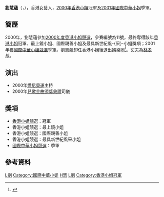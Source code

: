 {{藝人
| 姓名 = 劉慧蘊
| 類型 = 女演員
| 圖片 = 
| 羅馬拼音 = 
| 英文名 = Vivian Lau
| 暱稱 = 
| 國籍 = {{CNHK}}
| 民族 = [[漢族|漢族]]
| 出生日期 = {{birth_date_and_age|1978|10|7}}
| 出生地點 = {{BHKG}}
| 語言 = [[粵語|粵語]]、[[英語|英語]]、[[國語|國語]]
| 教育程度 = [[英屬哥倫比亞大學|英屬哥倫比亞大學]]會計系
| 逝世日期 = 
| 逝世地點 = 
| 配偶 = {{marriage|[[林孝基|林孝基]]|2004年}}
| 活躍年代 = 2000年至2001年
| 出道日期 = {{start date and age|2000}}
| 出道地點 = {{HKG}}
| 出道作 = 
| 代表作 = 
| 唱片公司 = 
| 經紀公司 = 
| 網站 = 
| 官方網站 = 
| imdb = 
}}

'''劉慧蘊'''（{{lang-en|Vivian Lau}}，{{bd|1978年|10月7日|catIdx=L刘}}），香港女藝人，[[2000年度香港小姐競選|2000年香港小姐]]冠軍及[[2001年度國際中華小姐競選|2001年國際中華小姐]]季軍。

== 簡歷 ==
2000年，劉慧蘊參加[[2000年度香港小姐競選|2000年度香港小姐競選]]，參賽編號為11號，最終奪得該年[[香港小姐|香港小姐]]冠軍、最上鏡小姐、國際親善小姐及最具新世紀風-{采}-小姐獎項；2001年獲[[2001年度國際中華小姐競選|國際中華小姐競選]]季軍。劉慧蘊卸任香港小姐後退出娛樂圈<ref name="香港蘋果日報">{{cite news |url=https://hk.entertainment.appledaily.com/enews/realtime/article/20171017/57339953 |title=【贏在港姐冠軍】劉倩婷林敏俐兩老表星途相近 劉慧蘊一卸任即閃 |publisher=[[香港蘋果日報|香港蘋果日報]] |date=2017-10-17|accessdate=2022-01-31|language=zh-hk |archive-url=https://web.archive.org/web/20180520193622/https://hk.entertainment.appledaily.com/enews/realtime/article/20171017/57339953 |archive-date=2018-05-20 |dead-url=yes }}</ref>。丈夫為[[林孝基|林孝基]]。

==演出==
*2000年[[悉尼奧運|悉尼奧運]]主持
*2000年[[兒歌金曲頒獎典禮|兒歌金曲頒獎典禮]]司儀

==獎項==
*[[香港小姐競選|香港小姐競選]]：冠軍
*香港小姐競選：最上鏡小姐
*香港小姐競選：國際親善小姐
*香港小姐競選：最具新世紀風采小姐
*[[國際中華小姐競選|國際中華小姐競選]]：季軍

== 參考資料 ==
{{reflist}}

{{香港小姐|[[郭羨妮|郭羨妮]]|冠|2000|[[楊思琦|楊思琦]]}}
{{香港小姐最上鏡小姐|[[郭羨妮|郭羨妮]]|2000|[[楊思琦|楊思琦]]}}
{{香港小姐國際親善小姐|[[郭羨妮|郭羨妮]]|2000|[[朱凱婷|朱凱婷]]}}
{{國際中華小姐|[[潘欣欣|潘欣欣]]|季|2001|[[符愫娛|符愫娛]]}}

[[Category:2000年度香港小姐競選參賽者|L劉]]
[[Category:國際中華小姐|Category:國際中華小姐]]
[[Category:劉姓|H慧]]
[[Category:不列顛哥倫比亞大學校友|L劉]]
[[Category:香港小姐冠軍|Category:香港小姐冠軍]]